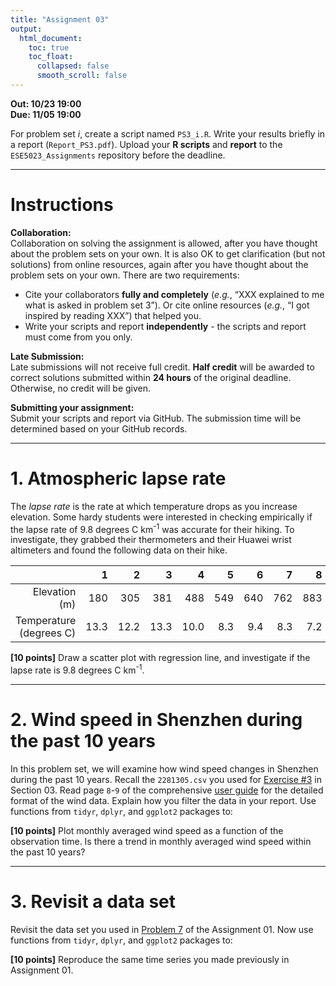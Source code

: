 ```yaml
---
title: "Assignment 03"
output:
  html_document:
    toc: true
    toc_float:
      collapsed: false
      smooth_scroll: false
---
```


**Out: 10/23 19:00 **  
**Due: 11/05 19:00 **  

For problem set *i*, create a script named `PS3_i.R`. Write your results briefly in a report (`Report_PS3.pdf`). Upload your **R scripts** and **report** to the `ESE5023_Assignments` repository before the deadline.

***

# Instructions  

**Collaboration:**  
Collaboration on solving the assignment is allowed, after you have thought about the problem sets on your own. It is also OK to get  clarification (but not solutions) from online resources, again after you have thought about the problem sets on your own. There are two requirements: 

* Cite your collaborators **fully and completely** (*e.g.*, “XXX explained to me what is asked in problem set 3”). Or cite online resources (*e.g.*, “I got inspired by reading XXX”) that helped you.
* Write your scripts and report **independently** - the scripts and report must come from you only.

**Late Submission:**   
Late submissions will not receive full credit. **Half credit** will be awarded to correct solutions submitted within **24 hours** of the original deadline. Otherwise, no credit will be given. 

**Submitting your assignment:**  
Submit your scripts and report via GitHub. The submission time will be determined based on your GitHub records.  

***

# 1. Atmospheric lapse rate 

The *lapse rate* is the rate at which temperature drops as you increase elevation. Some hardy students were interested in checking empirically if the lapse rate of 9.8 degrees C km^-1^ was accurate for their hiking. To investigate, they grabbed their thermometers and their Huawei wrist altimeters and found the following data on their hike.

||1|2|3|4|5|6|7|8|
|---:|---:|---:|---:|---:|---:|---:|---:|---:|
|Elevation (m)|180|305|381|488|549|640|762|883|
|Temperature (degrees C)|13.3|12.2|13.3|10.0|8.3|9.4|8.3|7.2|

**[10 points]** Draw a scatter plot with regression line, and investigate if the lapse rate is 9.8 degrees C km^-1^.

***

# 2. Wind speed in Shenzhen during the past 10 years

In this problem set, we will examine how wind speed changes in Shenzhen during the past 10 years. Recall the `2281305.csv` you used for [Exercise #3](https://zhu-group.github.io/ese5023/Section_03.html#Exercise_3) in Section 03. Read page `8`-`9` of the comprehensive [user guide](https://www.ncei.noaa.gov/data/global-hourly/doc/isd-format-document.pdf) for the detailed format of the wind data. Explain how you filter the data in your report. Use functions from `tidyr`, `dplyr`, and `ggplot2` packages to: 

**[10 points]** Plot monthly averaged wind speed as a function of the observation time. Is there a trend in monthly averaged wind speed within the past 10 years? 

***

# 3. Revisit a data set

Revisit the data set you used in [Problem 7](https://zhu-group.github.io/ese5023/Assignment_01.html#7_Explore_a_data_set) of the Assignment 01. Now use functions from `tidyr`, `dplyr`, and `ggplot2` packages to: 

**[10 points]** Reproduce the same time series you made previously in Assignment 01.  
